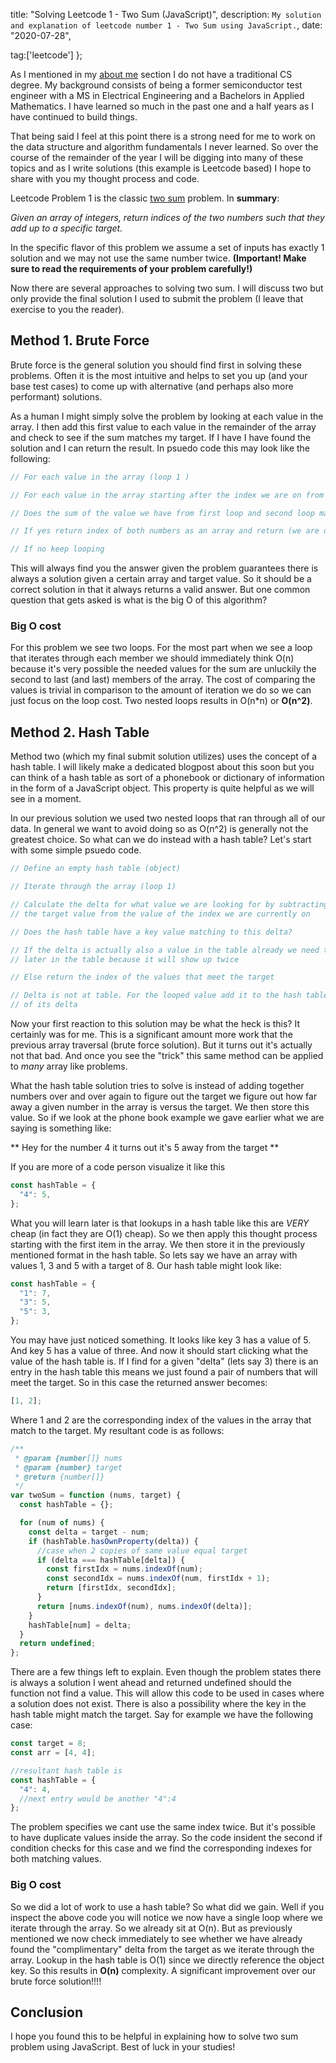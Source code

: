 

  title: "Solving Leetcode 1 - Two Sum (JavaScript)",
  description: `My solution and explanation of leetcode number 1 - Two Sum using JavaScript.`,
  date: "2020-07-28",
  
  tag:['leetcode']
};

As I mentioned in my [about me](/about) section I do not have a traditional CS degree. My background consists of being a former semiconductor test engineer with a MS in Electrical Engineering and a Bachelors in Applied Mathematics. I have learned so much in the past one and a half years as I have continued to build things.

That being said I feel at this point there is a strong need for me to work on the data structure and algorithm fundamentals I never learned. So over the course of the remainder of the year I will be digging into many of these topics and as I write solutions (this example is Leetcode based) I hope to share with you my thought process and code.

<!--more-->

Leetcode Problem 1 is the classic [two sum](https://leetcode.com/problems/two-sum/) problem. In **summary**:

_Given an array of integers, return indices of the two numbers such that they add up to a specific target._

In the specific flavor of this problem we assume a set of inputs has exactly 1 solution and we may not use the same number twice. **(Important! Make sure to read the requirements of your problem carefully!)**

Now there are several approaches to solving two sum. I will discuss two but only provide the final solution I used to submit the problem (I leave that exercise to you the reader).

## Method 1. Brute Force

Brute force is the general solution you should find first in solving these problems. Often it is the most intuitive and helps to set you up (and your base test cases) to come up with alternative (and perhaps also more performant) solutions.

As a human I might simply solve the problem by looking at each value in the array. I then add this first value to each value in the remainder of the array and check to see if the sum matches my target. If I have I have found the solution and I can return the result. In psuedo code this may look like the following:

```js
// For each value in the array (loop 1 )

// For each value in the array starting after the index we are on from loop 1 (loop 2)

// Does the sum of the value we have from first loop and second loop match target?

// If yes return index of both numbers as an array and return (we are done)

// If no keep looping
```

This will always find you the answer given the problem guarantees there is always a solution given a certain array and target value. So it should be a correct solution in that it always returns a valid answer. But one common question that gets asked is what is the big O of this algorithm?

### Big O cost

For this problem we see two loops. For the most part when we see a loop that iterates through each member we should immediately think O(n) because it's very possible the needed values for the sum are unluckily the second to last (and last) members of the array. The cost of comparing the values is trivial in comparison to the amount of iteration we do so we can just focus on the loop cost. Two nested loops results in O(n\*n) or **O(n^2)**.

## Method 2. Hash Table

Method two (which my final submit solution utilizes) uses the concept of a hash table. I will likely make a dedicated blogpost about this soon but you can think of a hash table as sort of a phonebook or dictionary of information in the form of a JavaScript object. This property is quite helpful as we will see in a moment.

In our previous solution we used two nested loops that ran through all of our data. In general we want to avoid doing so as O(n^2) is generally not the greatest choice. So what can we do instead with a hash table? Let's start with some simple psuedo code.

```js
// Define an empty hash table (object)

// Iterate through the array (loop 1)

// Calculate the delta for what value we are looking for by subtracting
// the target value from the value of the index we are currently on

// Does the hash table have a key value matching to this delta?

// If the delta is actually also a value in the table already we need to find its "twin"
// later in the table because it will show up twice

// Else return the index of the values that meet the target

// Delta is not at table. For the looped value add it to the hash table with a value
// of its delta
```

Now your first reaction to this solution may be what the heck is this? It certainly was for me. This is a significant amount more work that the previous array traversal (brute force solution). But it turns out it's actually not that bad. And once you see the "trick" this same method can be applied to _many_ array like problems.

What the hash table solution tries to solve is instead of adding together numbers over and over again to figure out the target we figure out how far away a given number in the array is versus the target. We then store this value. So if we look at the phone book example we gave earlier what we are saying is something like:

** Hey for the number 4 it turns out it's 5 away from the target **

If you are more of a code person visualize it like this

```js
const hashTable = {
  "4": 5,
};
```

What you will learn later is that lookups in a hash table like this are _VERY_ cheap (in fact they are O(1) cheap). So we then apply this thought process starting with the first item in the array. We then store it in the previously mentioned format in the hash table. So lets say we have an array with values 1, 3 and 5 with a target of 8. Our hash table might look like:

```js
const hashTable = {
  "1": 7,
  "3": 5,
  "5": 3,
};
```

You may have just noticed something. It looks like key 3 has a value of 5. And key 5 has a value of three. And now it should start clicking what the value of the hash table is. If I find for a given "delta" (lets say 3) there is an entry in the hash table this means we just found a pair of numbers that will meet the target. So in this case the returned answer becomes:

```js
[1, 2];
```

Where 1 and 2 are the corresponding index of the values in the array that match to the target. My resultant code is as follows:

```js
/**
 * @param {number[]} nums
 * @param {number} target
 * @return {number[]}
 */
var twoSum = function (nums, target) {
  const hashTable = {};

  for (num of nums) {
    const delta = target - num;
    if (hashTable.hasOwnProperty(delta)) {
      //case when 2 copies of same value equal target
      if (delta === hashTable[delta]) {
        const firstIdx = nums.indexOf(num);
        const secondIdx = nums.indexOf(num, firstIdx + 1);
        return [firstIdx, secondIdx];
      }
      return [nums.indexOf(num), nums.indexOf(delta)];
    }
    hashTable[num] = delta;
  }
  return undefined;
};
```

There are a few things left to explain. Even though the problem states there is always a solution I went ahead and returned undefined should the function not find a value. This will allow this code to be used in cases where a solution does not exist. There is also a possibility where the key in the hash table might match the target. Say for example we have the following case:

```js
const target = 8;
const arr = [4, 4];

//resultant hash table is
const hashTable = {
  "4": 4,
  //next entry would be another "4":4
};
```

The problem specifies we cant use the same index twice. But it's possible to have duplicate values inside the array. So the code insident the second if condition checks for this case and we find the corresponding indexes for both matching values.

### Big O cost

So we did a lot of work to use a hash table? So what did we gain. Well if you inspect the above code you will notice we now have a single loop where we iterate through the array. So we already sit at O(n). But as previously mentioned we now check immediately to see whether we have already found the "complimentary" delta from the target as we iterate through the array. Lookup in the hash table is O(1) since we directly reference the object key. So this results in **O(n)** complexity. A significant improvement over our brute force solution!!!!

## Conclusion

I hope you found this to be helpful in explaining how to solve two sum problem using JavaScript. Best of luck in your studies!
